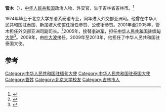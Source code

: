 '''管木'''（{{bd|1952年|10月||catIdx=管}}），[[中华人民共和国|中华人民共和国]]政治人物、外交官，生于吉林省吉林市。<ref>{{Cite web |title=管木 |url=http://www.wjgksj.org.cn/amb_info.aspx?id=161&kindid=1&cid=2 |accessdate=2021-02-07 |publisher=外交官看世界}}</ref>

1974年毕业于北京大学东语系泰语专业，同年进入外交部亚洲司。他曾在中华人民共和国驻泰国、新加坡大使馆任担任参赞、公使衔参赞。2001年至2005年，管木担任外交部亚洲司副司长。<ref>{{Cite news |url=http://ge.cri.cn/20191017/335ec4c3-8808-902d-1505-1be94ab679b7.html |title=管木：原外交部亚洲司副司长、驻泰国、缅甸大使 |date=2019-10-17 |work=国际在线 |accessdate=2021-02-07 |archive-date=2020-07-26 |archive-url=https://web.archive.org/web/20200726154725/http://ge.cri.cn/20191017/335ec4c3-8808-902d-1505-1be94ab679b7.html |dead-url=no }}</ref>2005年，接替[[李进军|李进军]]，担任[[中国驻缅甸大使列表|中华人民共和国驻缅甸大使]]<ref>{{cite web|author=中华人民共和国外交部|title=中国驻缅甸历任大使|url=http://www.mfa.gov.cn/chn/pds/ziliao/wjrw/2167/2168/t9140.htm
|publisher=中华人民共和国外交部|accessdate=2012-03-06}}</ref>。2009年，由[[叶大波|叶大波]]接任。2009年至2013年，他担任了中华人民共和国驻泰国大使。

== 参考 ==
{{reflist}}
{{start box}}
{{s-dip}}
{{succession box|[[李进军|李进军]]|[[叶大波|叶大波]]|[[中国驻缅甸大使列表|中华人民共和国驻缅甸大使]]|2005年10月－2009年1月}}
{{succession box|[[张九桓|张九桓]]|[[寧賦魁|寧賦魁]]|[[中国驻泰国大使列表|中华人民共和国驻泰国大使]]|2009年2月－2013年8月}}
{{end box}}
{{中国政治人物小作品}}
[[Category:中华人民共和国驻缅甸大使|Category:中华人民共和国驻缅甸大使]]
[[Category:中华人民共和国驻泰国大使|Category:中华人民共和国驻泰国大使]]
[[Category:管姓|Category:管姓]]
[[Category:北京大学校友|Category:北京大学校友]]
[[Category:吉林市人|Category:吉林市人]]